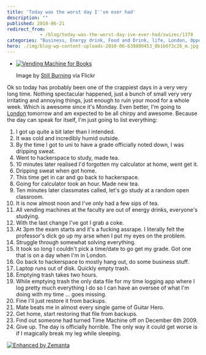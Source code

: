 ```yaml
---
title: 'Today was the worst day I''ve ever had'
description: ""
published: 2010-06-21
redirect_from: 
            - /blog/today-was-the-worst-day-ive-ever-had/swizec/1370
categories: "Business, Energy drink, Food and Drink, life, London, Opportunities, Uncategorized"
hero: ./img/blog-wp-content-uploads-2010-06-639800453_8b1b6f3c26_m.jpg
---
```

- [![Vending Machine for Books](./img/blog-wp-content-uploads-2010-06-639800453_8b1b6f3c26_m.jpg "Vending Machine for Books")](http://www.flickr.com/photos/95239135@N00/639800453)

  Image by [Still Burning](http://www.flickr.com/photos/95239135@N00/639800453) via Flickr

Ok so today has probably been one of the crappiest days in a very very long time. Nothing spectacular happened, just a bunch of small very very irritating and annoying things, just enough to ruin your mood for a whole week. Which is awesome since it&#x27;s Monday. Even better, I&#x27;m going to [London](<http://maps.google.com/maps?ll=51.5080555556,-0.124722222222&spn=0.1,0.1&q=51.5080555556,-0.124722222222 (London)&t=h> "London") tomorrow and am expected to be all chirpy and awesome. Because the day can speak for itself, I&#x27;m just going to list everything:

1. I got up quite a bit later than I intended.
2. It was cold and incredibly humid outside.
3. By the time I got to uni to have a grade officially noted down, I was dripping sweat.
4. Went to hackerspace to study, made tea.
5. 10 minutes later realised I&#x27;d forgotten my calculator at home, went get it.
6. Dripping sweat when got home.
7. This time get in car and go back to hackerspace.
8. Going for calculator took an hour. Made new tea.
9. Ten minutes later classmates called, let&#x27;s go study at a random open classroom.
10. It is now almost noon and I&#x27;ve only had a few sips of tea.
11. All vending machines at the faculty are out of energy drinks, everyone&#x27;s studying.
12. With the last change I&#x27;ve got I grab a coke.
13. At 3pm the exam starts and it&#x27;s a fucking assrape. I literally felt the professor&#x27;s dick go up my arse when I put my eyes on the problem.
14. Struggle through somewhat solving everything.
15. It took so long I couldn&#x27;t pick a time/date to go get my grade. Got one that is on a day when I&#x27;m in London.
16. Go back to hackerspace to mostly hang out, do some business stuff.
17. Laptop runs out of disk. Quickly empty trash.
18. Emptying trash takes two hours.
19. While emptying trash the only data file for my time logging app where I log pretty much everything I do so I can have an oversee of what I&#x27;m doing with my time ... goes missing.
20. Fine I&#x27;ll just restore it from backups.
21. Mate beats me in almost every single game of Guitar Hero.
22. Get home, start restoring that file from backups.
23. Find out someone had turned Time Machine off on December 6th 2009.
24. Give up. The day is officially horrible. The only way it could get worse is if I magically break my leg while sleeping.

[![Enhanced by Zemanta](http://img.zemanta.com/zemified_e.png?x-id=940b47df-4429-48c5-bd5d-5a6a9ce36151)](http://www.zemanta.com/ "Enhanced by Zemanta")
